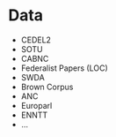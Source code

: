 # Data {#data-appendix}

<!-- 
- [ ] Add data that figures in the book in any fashion
- [ ] Document the data with data origin info
- [ ] Consider grouping the data by some criteria
-->

- CEDEL2
- SOTU
- CABNC
- Federalist Papers (LOC)
- SWDA
- Brown Corpus
- ANC
- Europarl
- ENNTT
- ...


